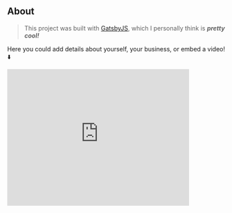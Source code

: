 ## About

> This project was built with <span class="contact-link"><a href="https://www.gatsbyjs.org/">GatsbyJS</a></span>, which I personally think is **_pretty cool!_**

Here you could add details about yourself, your business, or embed a video! ⬇️

<iframe
  width="420"
  height="315"
  src="https://www.youtube.com/embed/5oWyMakvQew"
  frameborder="0"
  allow="accelerometer; autoplay; encrypted-media; gyroscope; picture-in-picture"
  allowfullscreen
></iframe>
